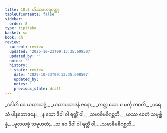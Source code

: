 ```yaml
---
title: 18.8 တိဿဒဟရဝတ္ထု
tableOfContents: false
sidebar:
  order: 8
type: tipitaka
basket: su
book: dh
review:
  current: review
  updated: '2025-10-23T09:13:35.698507'
  updated_by: ''
  notes: ''
  history:
  - state: review
    date: '2025-10-23T09:13:35.698507'
    updated_by: ''
    notes: ''
    previous_state: draft
---
```



<ReviewStatus review={frontmatter.review} showDetails={true} />

<HypothesisAnnotation frontmatter={frontmatter} />

<DynamicBreadcrumb />

<Division number="249" book="dh" e="ch" v="18" p="49">

<Paragraph number="269" type="verses" book="dh">
_ဒဒါတိ ဝေ ယထာသဒ္ဓံ,_  
_ယထာပသာဒနံ ဇနော;_  
_တတ္ထ ယော စ မင်္ကု ဘဝတိ,_  
_ပရေသံ ပါနဘောဇနေ;_  
_န သော ဒိဝါ ဝါ ရတ္တိံ ဝါ,_  
_သမာဓိမဓိဂစ္ဆတိ._  

</Paragraph>

</Division>
<Division number="250" book="dh" e="ch" v="18" p="49">

<Paragraph number="270" type="verses" book="dh">
_ယဿ စေတံ သမုစ္ဆိန္နံ,_  
_မူလဃစ္စံ သမူဟတံ;_  
_သ ဝေ ဒိဝါ ဝါ ရတ္တိံ ဝါ,_  
_သမာဓိမဓိဂစ္ဆတိ._
</Paragraph>
</Division>
